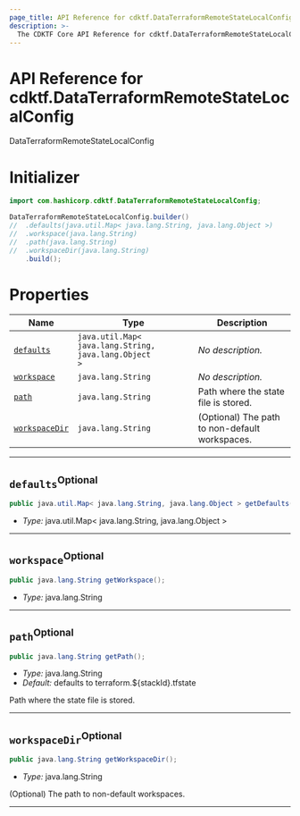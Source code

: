 ```yaml
---
page_title: API Reference for cdktf.DataTerraformRemoteStateLocalConfig
description: >-
  The CDKTF Core API Reference for cdktf.DataTerraformRemoteStateLocalConfig.
---
```


<!-- This file is generated through yarn generate-docs -->

# API Reference for cdktf.DataTerraformRemoteStateLocalConfig

   DataTerraformRemoteStateLocalConfig <a name="DataTerraformRemoteStateLocalConfig" id="cdktf.DataTerraformRemoteStateLocalConfig"></a>
  
  # Initializer <a name="Initializer" id="cdktf.DataTerraformRemoteStateLocalConfig.Initializer"></a>
  
  ```java
  import com.hashicorp.cdktf.DataTerraformRemoteStateLocalConfig;
  
  DataTerraformRemoteStateLocalConfig.builder()
  //  .defaults(java.util.Map< java.lang.String, java.lang.Object >)
  //  .workspace(java.lang.String)
  //  .path(java.lang.String)
  //  .workspaceDir(java.lang.String)
      .build();
  ```
  
  # Properties <a name="Properties" id="Properties"></a>
  
  | **Name** | **Type** | **Description** |
  | --- | --- | --- |
  | <code><a href="#cdktf.DataTerraformRemoteStateLocalConfig.property.defaults">defaults</a></code> | <code>java.util.Map< java.lang.String, java.lang.Object ></code> | *No description.* |
  | <code><a href="#cdktf.DataTerraformRemoteStateLocalConfig.property.workspace">workspace</a></code> | <code>java.lang.String</code> | *No description.* |
  | <code><a href="#cdktf.DataTerraformRemoteStateLocalConfig.property.path">path</a></code> | <code>java.lang.String</code> | Path where the state file is stored. |
  | <code><a href="#cdktf.DataTerraformRemoteStateLocalConfig.property.workspaceDir">workspaceDir</a></code> | <code>java.lang.String</code> | (Optional) The path to non-default workspaces. |
  
  ---
  
  ## `defaults`<sup>Optional</sup> <a name="defaults" id="cdktf.DataTerraformRemoteStateLocalConfig.property.defaults"></a>
  
  ```java
  public java.util.Map< java.lang.String, java.lang.Object > getDefaults();
  ```
  
  - *Type:* java.util.Map< java.lang.String, java.lang.Object >
  
  ---
  
  ## `workspace`<sup>Optional</sup> <a name="workspace" id="cdktf.DataTerraformRemoteStateLocalConfig.property.workspace"></a>
  
  ```java
  public java.lang.String getWorkspace();
  ```
  
  - *Type:* java.lang.String
  
  ---
  
  ## `path`<sup>Optional</sup> <a name="path" id="cdktf.DataTerraformRemoteStateLocalConfig.property.path"></a>
  
  ```java
  public java.lang.String getPath();
  ```
  
  - *Type:* java.lang.String
  - *Default:* defaults to terraform.${stackId}.tfstate
  
  Path where the state file is stored.
  
  ---
  
  ## `workspaceDir`<sup>Optional</sup> <a name="workspaceDir" id="cdktf.DataTerraformRemoteStateLocalConfig.property.workspaceDir"></a>
  
  ```java
  public java.lang.String getWorkspaceDir();
  ```
  
  - *Type:* java.lang.String
  
  (Optional) The path to non-default workspaces.
  
  ---
  

